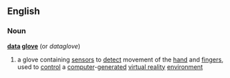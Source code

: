 ==English==
===Noun===
{{wikipedia}}
'''[[data]] [[glove]]'''  (or ''dataglove'')
#{{computing}} a glove containing [[sensor]]s to [[detect]] movement of the [[hand]] and [[finger]]s, used to [[control]] a [[computer]]-[[generate]]d [[virtual reality]] [[environment]]